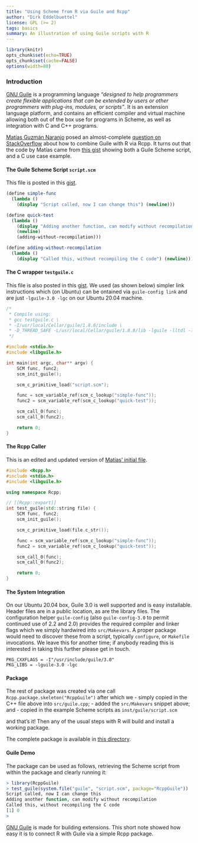 ```yaml
---
title: "Using Scheme from R via Guile and Rcpp"
author: "Dirk Eddelbuettel"
license: GPL (>= 2)
tags: basics
summary: An illustration of using Guile scripts with R
---
```


```r
library(knitr)
opts_chunk$set(echo=TRUE)
opts_chunk$set(cache=FALSE)
options(width=80)
```

### Introduction

[GNU Guile](https://www.gnu.org/software/guile/) is a programming language _"designed to help
programmers create flexible applications that can be extended by users or other programmers with
plug-ins, modules, or scripts"_. It is an extension language platform, and contains an efficient
compiler and virtual machine allowing both out of the box use for programs in Scheme, as well as
integration with C and C++ programs.

[Matías Guzmán Naranjo](https://mguzmann89.gitlab.io/) posed an almost-complete [question on
StackOverflow](https://stackoverflow.com/questions/65340724/linking-guile-to-rcpp) about how to
combine Guile with R via Rcpp. It turns out that the code by Matías came from [this
gist](https://gist.github.com/ncweinhold/9724254) showing both a Guile Scheme script, and a C
use case example.

#### The Guile Scheme Script `script.scm`

This file is posted in this [gist](https://gist.github.com/ncweinhold/9724254).

```scheme
(define simple-func
  (lambda ()
    (display "Script called, now I can change this") (newline)))

(define quick-test
  (lambda ()
    (display "Adding another function, can modify without recompilation") 
    (newline)
    (adding-without-recompilation)))

(define adding-without-recompilation
  (lambda ()
    (display "Called this, without recompiling the C code") (newline)))
```

#### The C wrapper `testguile.c`

This file is also posted in this [gist](https://gist.github.com/ncweinhold/9724254). We used (as
shown below) simpler link instructions which (on Ubuntu) can be ontained via `guile-config link` and
are just `-lguile-3.0 -lgc` on our Ubuntu 20.04 machine.


```c
/*
 * Compile using: 
 * gcc testguile.c \
 * -I/usr/local/Cellar/guile/1.8.8/include \
 * -D_THREAD_SAFE -L/usr/local/Cellar/guile/1.8.8/lib -lguile -lltdl -lgmp -lm -lltdl -o testguile
 */

#include <stdio.h>
#include <libguile.h>

int main(int argc, char** argv) {
    SCM func, func2;
    scm_init_guile();

    scm_c_primitive_load("script.scm");

    func = scm_variable_ref(scm_c_lookup("simple-func"));
    func2 = scm_variable_ref(scm_c_lookup("quick-test"));

    scm_call_0(func);
    scm_call_0(func2);

    return 0;
}
```

#### The Rcpp Caller 

This is an edited and updated version of [Matías' initial
file](https://stackoverflow.com/questions/65340724/linking-guile-to-rcpp).

```c++
#include <Rcpp.h>
#include <stdio.h>
#include <libguile.h>

using namespace Rcpp;

// [[Rcpp::export]]
int test_guile(std::string file) {
    SCM func, func2;
    scm_init_guile();

    scm_c_primitive_load(file.c_str());

    func = scm_variable_ref(scm_c_lookup("simple-func"));
    func2 = scm_variable_ref(scm_c_lookup("quick-test"));

    scm_call_0(func);
    scm_call_0(func2);

    return 0;
}
```

#### The System Integration

On our Ubuntu 20.04 box, Guile 3.0 is well supported and is easy installable. Header files are in a
public location, as are the library files.  The configuration helper `guile-config` (also
`guile-config-3.0` to permit continued use of 2.2 and 2.0) provides the required compiler and linker
flags which we simply hardwired into `src/Makevars`.  A proper package would need to discover these
from a script, typically `configure`, or `Makefile` invocations.  We leave this for another time; if
anybody reading this is interested in taking this further please get in touch.

```make
PKG_CXXFLAGS = -I"/usr/include/guile/3.0"
PKG_LIBS = -lguile-3.0 -lgc
```

#### Package

The rest of package was created via one call `Rcpp.package.skeleton("RcppGuile")` after which we
- simply copied in the C++ file above into `src/guile.cpp`;
- added the `src/Makevars` snippet above; and
- copied in the example Scheme scripts as `inst/guile/script.scm`

and that's it!  Then any of the usual steps with R will build and install a working package.

The complete package is available in [this
directory](https://github.com/eddelbuettel/stackoverflow/tree/master/65340724/RcppGuile).

#### Guile Demo

The package can be used as follows, retrieving the Scheme script from within the package and clearly
running it:

```r
> library(RcppGuile)
> test_guile(system.file("guile", "script.scm", package="RcppGuile"))
Script called, now I can change this
Adding another function, can modify without recompilation
Called this, without recompiling the C code
[1] 0
> 
```

[GNU Guile](https://www.gnu.org/software/guile/) is made for building extensions. This short note
showed how easy it is to connect R with Guile via a simple Rcpp package.
